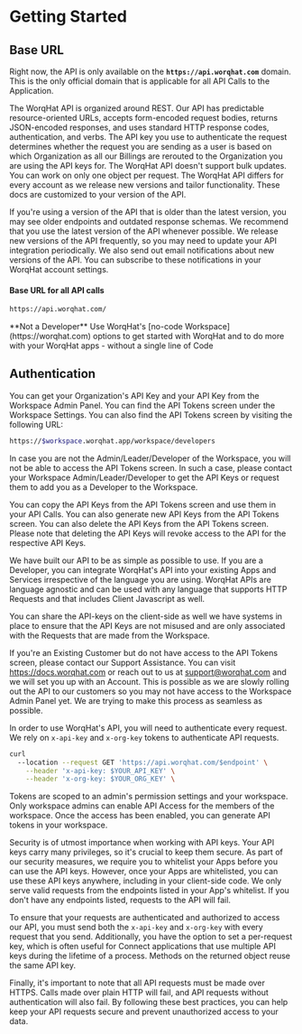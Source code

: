
# Getting Started

## Base URL

Right now, the API is only available on the **`https://api.worqhat.com`** domain. This is the only
official domain that is applicable for all API Calls to the Application.

The WorqHat API is organized around REST. Our API has predictable resource-oriented URLs, accepts form-encoded request bodies, returns JSON-encoded responses, and uses standard HTTP response codes, authentication, and verbs. The API key you use to authenticate the request determines whether the request you are sending as a user is based on which Organization as all our Billings are rerouted to the Organization you are using the API keys for. The WorqHat API doesn't support bulk updates. You can work on only one object per request. The WorqHat API differs for every account as we release new versions and tailor functionality. These docs are customized to your version of the API.

If you're using a version of the API that is older than the latest version, you may see older endpoints and outdated response schemas. We recommend that you use the latest version of the API whenever possible. We release new versions of the API frequently, so you may need to update your API integration periodically. We also send out email notifications about new versions of the API. You can subscribe to these notifications in your WorqHat account settings.

#### Base URL for all API calls
````bash copy
https://api.worqhat.com/
````

<Callout type="info" emoji="ℹ️">
  **Not a Developer** Use WorqHat's [no-code Workspace](https://worqhat.com) options to get started
  with
  WorqHat and to do more with
  your WorqHat apps - without a single line of Code
</Callout>

## Authentication

You can get your Organization's API Key and your API Key from the Workspace Admin Panel. You can
find the API Tokens screen under the Workspace Settings. You can also find the API Tokens screen
by visiting the following URL:

````bash copy
https://$workspace.worqhat.app/workspace/developers
````

In case you are not the Admin/Leader/Developer of the Workspace, you will not be able to access
the API
Tokens screen. In such a case, please contact your Workspace Admin/Leader/Developer to get the
API Keys or request them to add you as a Developer to the Workspace.

You can copy the API Keys from the API Tokens screen and use them in your API Calls. You can also
generate new API Keys from the API Tokens screen. You can also delete the API Keys from the API
Tokens screen. Please note that deleting the API Keys will revoke access to the API for the
respective API Keys.

<Callout type="info" emoji="ℹ️">
  We have built our API to be as simple as possible to use. If you are a Developer, you can
  integrate WorqHat's API into your existing Apps and Services irrespective of the language you
  are using. WorqHat APIs are language agnostic and can be used with any language that supports
  HTTP Requests and that includes Client Javascript as well.

  You can share the API-keys on the client-side as well we have systems in place to ensure that
  the API Keys are not misused and are only associated with the Requests that are made from the
  Workspace.
</Callout>

If you're an Existing Customer but do not have access to the API Tokens screen, please contact
our Support Assistance. You can visit https://docs.worqhat.com or reach out to us at
support@worqhat.com and we will set you up with an Account. This is possible as we are slowly
rolling out the API to our customers so
you may not have access to the Workspace Admin Panel yet. We are trying to make this process as
seamless as possible.

In order to use WorqHat's API, you will need to authenticate every request. We rely on
``x-api-key`` and ``x-org-key`` tokens to authenticate API requests.

````bash showLineNumbers copy filename="get"
curl
  --location --request GET 'https://api.worqhat.com/$endpoint' \
    --header 'x-api-key: $YOUR_API_KEY' \
    --header 'x-org-key: $YOUR_ORG_KEY' \
````

Tokens are scoped to an admin's permission settings and your workspace. Only workspace admins
can enable API Access for the members of the workspace. Once the access has been enabled, you can
generate API tokens in your workspace.

Security is of utmost importance when working with API keys. Your API keys carry many privileges,
so it's crucial to keep them secure. As part of our security measures, we require you to
whitelist your Apps before you can use the API keys. However, once your Apps are whitelisted,
you can use these API keys anywhere, including in your client-side code. We only serve valid
requests from the endpoints listed in your App's whitelist. If you don't have any endpoints
listed, requests to the API will fail.

To ensure that your requests are authenticated and authorized to access our API, you must send both the ``x-api-key`` and ``x-org-key`` with every request that you send. Additionally, you have the option to set a per-request key, which is often useful for Connect applications that use multiple API keys during the lifetime of a process. Methods on the returned object reuse the same API key.

Finally, it's important to note that all API requests must be made over HTTPS. Calls made over plain HTTP will fail, and API requests without authentication will also fail. By following these best practices, you can help keep your API requests secure and prevent unauthorized access to your data.
